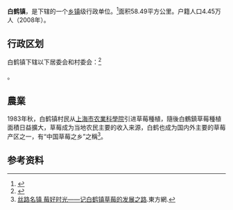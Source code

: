 {{中国乡级行政区
|景观照片文件名 = 
|景观照片描述 = 
|汉语拼音 = 
|其他语言 = 
|其他语言名称 = 
|旧称 = 
|地名出处 = 
|位置图文件名 = 
|位置图描述 = 
|自定义图片= 
|建置时间 = 
|政府驻地 = 
|毗邻 = 
|总面积 = 
|总人口 = 
|总人口年份 = 
|户籍人口 = 
|户籍人口年份 = 
|常住人口 = 
|常住人口年份 = 
|人口密度 = 
|GDP = 
|GDP年份 = 
|邮政编码 = 
|电话区号 = 21
|官方网站 = 
|网站名称 = 
|31/01/18/110/000}}

'''白鹤镇'''，是{{PRC admin/fullname|31/01/18/110/000|3}}下辖的一个[[乡镇|乡镇]]级行政单位。<ref>{{PRC admin/ref sgc|{{PRC admin/parent|31/01/18/110/000}}}}</ref>面积58.49平方公里。户籍人口4.45万人（2008年）。

== 行政区划 ==

白鹤镇下辖以下居委会和村委会：<ref>{{PRC admin/ref sgc|31/01/18/110/000}}</ref>

{{PRC admin/children|31/01/18/110/000}}。

== 農業 ==
1983年秋，白鹤镇村民从[[上海市农業科學院|上海市农業科學院]]引进草莓種植，隨後白鶴鎮草莓種植面積日益擴大，草莓成为当地农民主要的收入来源，白鹤也成为国内外主要的草莓产区之一，有“中国草莓之乡”之稱<ref>[http://city.021east.com/gk/20181224/u1ai12104743.html 丝路名镇 莓好时光——记白鹤镇草莓的发展之路].東方網.</ref>。
== 参考资料 ==

{{reflist}}

{{行政区划小作品}}
{{PRC admin/navcat|31/01/18/110/000}}
{{上海市历史文化风貌区}}